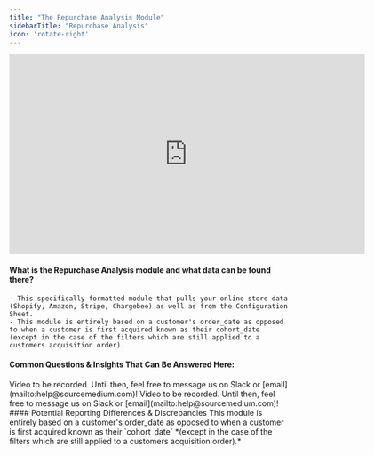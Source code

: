 ```yaml
---
title: "The Repurchase Analysis Module"
sidebarTitle: "Repurchase Analysis"
icon: 'rotate-right'
---
```

<iframe width="640" height="360" src="https://www.loom.com/embed/8a4ba556051248f2a46bab9f27304fac?sid=459c42b5-8f8b-4388-8971-d71fbde2a746" frameborder="0" webkitallowfullscreen mozallowfullscreen allowfullscreen></iframe>

#### What is the Repurchase Analysis module and what data can be found there?
    - This specifically formatted module that pulls your online store data (Shopify, Amazon, Stripe, Chargebee) as well as from the Configuration Sheet.
    - This module is entirely based on a customer's order_date as opposed to when a customer is first acquired known as their cohort_date (except in the case of the filters which are still applied to a customers acquisition order).
#### Common Questions & Insights That Can Be Answered Here:
<AccordionGroup>
<Accordion title="How many unique purchasers have repurchased within a given month (repurchase rate)?">
Video to be recorded. Until then, feel free to message us on Slack or [email](mailto:help@sourcemedium.com)!
</Accordion>
<Accordion title="What share of my overall sales performance is being driven by new vs. repeat customers? What does this trend look like over time?">
Video to be recorded. Until then, feel free to message us on Slack or [email](mailto:help@sourcemedium.com)!
</Accordion>
</AccordionGroup>
#### Potential Reporting Differences & Discrepancies
This module is entirely based on a customer's order_date as opposed to when a customer is first acquired known as their `cohort_date` *(except in the case of the filters which are still applied to a customers acquisition order).*